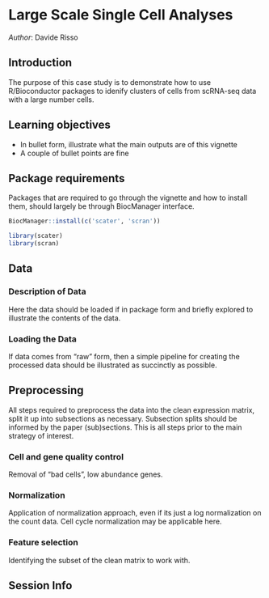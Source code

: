 # Large Scale Single Cell Analyses

_Author_: Davide Risso

## Introduction

The purpose of this case study is to demonstrate how to use
R/Bioconductor packages to idenify clusters of cells from
scRNA-seq data with a large number cells. 

## Learning objectives

* In bullet form, illustrate what the main outputs are of this vignette
* A couple of bullet points are fine

## Package requirements

Packages that are required to go through the vignette and how to install them, should largely be through BiocManager interface.

```r
BiocManager::install(c('scater', 'scran'))
```

```r
library(scater)
library(scran)
```

## Data

### Description of Data

Here the data should be loaded if in package form and briefly explored to illustrate the contents of the data. 

### Loading the Data

If data comes from "raw" form, then a simple pipeline for creating the processed data should be illustrated as succinctly as possible.

## Preprocessing

All steps required to preprocess the data into the clean expression matrix, split it up into subsections as necessary. Subsection splits should be informed by the paper (sub)sections. This is all steps prior to the main strategy of interest.

### Cell and gene quality control

Removal of "bad cells", low abundance genes. 

### Normalization

Application of normalization approach, even if its just a log normalization on the count data. Cell cycle normalization may be applicable here.

### Feature selection

Identifying the subset of the clean matrix to work with.

## Session Info

```r

```

